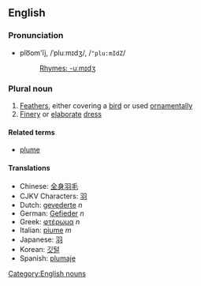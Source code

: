 ==English==
===Pronunciation===
*plo͞om'ĭj, /ˈpluːmɪdʒ/, /<tt>"plu:mIdZ</tt>/
*:[[Rhymes:English:-uːmɪdʒ|Rhymes: -uːmɪdʒ]]

===Plural noun===
# [[Feather]]s, either covering a [[bird]] or used [[ornament]]ally
# [[Finery]] or [[elaborate]] [[dress]]

====Related terms====
*[[plume]]

====Translations====
*Chinese: [[全身羽毛]]
*CJKV Characters: [[羽]]
*Dutch: [[gevederte]] ''n''
*German: [[Gefieder]] ''n''
*Greek: [[φτέρωμα]] ''n''
*Italian: [[piume]] ''m''
*Japanese: [[羽]]
*Korean: [[깃털]]
*Spanish: [[plumaje]]
[[Category:English nouns]]